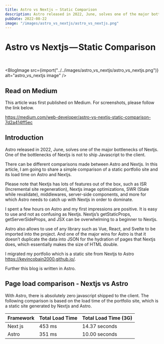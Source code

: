 ```yaml
---
title: Astro vs Nextjs — Static Comparison
description: Astro released in 2022, June, solves one of the major bottlenecks of Nextjs. Which does not ship Javascript to the client.
pubDate: 2022-08-22
image: "/images/astro_vs_nextjs/astro_vs_nextjs.png"
---
```


# Astro vs Nextjs — Static Comparison

<br />

<BlogImage src={import("../../images/astro_vs_nextjs/astro_vs_nextjs.png")} alt="astro_vs_nextjs image" />

## Read on Medium

This article was first published on Medium. For screenshots, please follow the link below.

https://medium.com/web-developer/astro-vs-nextjs-static-comparison-7d2a414ff5ec

## Introduction

Astro released in 2022, June, solves one of the major bottlenecks of Nextjs. One of the bottlenecks of Nextjs is not to ship Javascript to the client.

There can be different comparisons made between Astro and Nextjs. In this article, I am going to share a simple comparison of a static portfolio site and its load time on Astro and Nextjs.

Please note that Nextjs has lots of features out of the box, such as ISR (Incremental site regeneration), Nextjs image optimizations, SWR (Stale while revalidate), middlewares, server-side components, and more for which Astro needs to catch up with Nextjs in order to dominate.

I spent a few hours on Astro and my first impressions are positive. It is easy to use and not as confusing as Nextjs. Nextjs’s getStaticProps, getServerSideProps, and JSX can be overwhelming to a beginner to Nextjs.

Astro also allows to use of any library such as Vue, React, and Svelte to be imported into the project. And one of the major wins for Astro is that it doesn’t duplicate the data into JSON for the hydration of pages that Nextjs does, which essentially makes the size of HTML double.

I migrated my portfolio which is a static site from Nextjs to Astro https://kevincobain2000.github.io/.

Further this blog is written in Astro.

## Page load comparison - Nextjs vs Astro

With Astro, there is absolutely zero javascript shipped to the client. The following comparison is based on the load time of the portfolio site, which is a static site generated by Nextjs and Astro.

| Framework | Total Load Time | Total Load Time (3G) |
| :-------- | --------------- | -------------------- |
| Next js   | 453 ms          | 14.37 seconds        |
| Astro     | 351 ms          | 10.00 seconds        |

